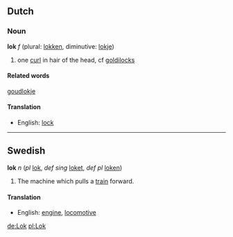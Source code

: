 == Dutch ==
===Noun===
'''lok''' ''f'' (plural: [[lokken]], diminutive: [[lokje]])

# one [[curl]] in hair of the head, cf [[goldilocks]]

====Related words====
[[goudlokje]]

====Translation====
*English: [[lock]]

----
==Swedish==
'''lok''' ''n'' (''pl'' [[lok]], ''def sing'' [[loket]], ''def pl'' [[loken]])

# The machine which pulls a [[train]] forward.

====Translation====
*English: [[engine]], [[locomotive]]

[[de:Lok]]
[[pl:Lok]]